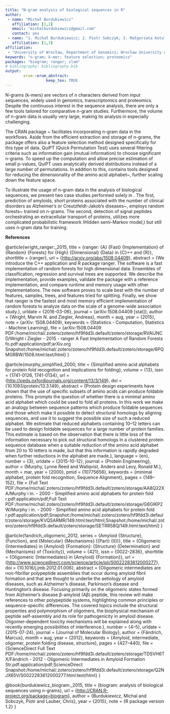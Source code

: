 ```yaml
---
title: "N-gram analysis of biological sequences in R"
author:
 - name: "Michał Burdukiewicz"
   affiliation: [1,2]
   email: "michalburdukiewicz@gmail.com"
   contact: yes
 - name: "1. Michał Burdukiewicz; 2. Piotr Sobczyk; 3. Małgorzata Kotulska; 4. Paweł Mackiewicz"
   affiliation: [1,3]
affiliation:
 - "University of Wrocław, Department of Genomics; Wrocław University of Technology, Institute of Mathematics; Wrocław University of Technology, Department of Biomedical Engineering; University of Wrocław, Department of Genomics"
keywords: "n-gram; k-mer; feature selection; proteomics"
packages: "biogram; ranger; slam"
# bibliography: bibliography.bib
output:  
        erum::erum_abstract:
                  keep_tex: TRUE
---
```


N-grams (k-mers) are vectors of *n* characters derived from input
sequences, widely used in genomics, transcriptomics and proteomics.
Despite the continuous interest in the sequence analysis, there are only
a few tools tailored for comparative n-gram studies. Furthermore, the
volume of n-gram data is usually very large, making its analysis in
especially challenging.

The CRAN package ~ facilitates incorporating n-gram data in the
workflows. Aside from the efficient extraction and storage of n-grams,
the package offers also a feature selection method designed specifically
for this type of data. QuiPT (Quick Permutation Test) uses several
filtering criteria such as information gain (mutual information) to
choose significant n-grams. To speed up the computation and allow
precise estimation of small p-values, QuiPT uses analytically derived
distributions instead of a large number of permutations. In addition to
this, contains tools designed for reducing the dimensionality of the
amino acid alphabet~, further scaling down the feature space.

To illustrate the usage of n-gram data in the analysis of biological
sequences, we present two case studies performed solely in . The first,
prediction of amyloids, short proteins associated with the number of
clinical disorders as Alzheimer's or Creutzfeldt-Jakob’s diseases~,
employs random forests~ trained on n-grams. The second, detection of
signal peptides orchestrating an extracellular transport of proteins,
utilizes more complicated probabilistic framework (Hidden semi-Markov
model,) but still uses n-gram data for training.

**References**

@article{wright\_ranger:\_2015, title = {ranger: {A} {Fast}
{Implementation} of {Random} {Forests} for {High} {Dimensional} {Data}
in {C}++ and {R}}, shorttitle = {ranger}, url =
{<http://arxiv.org/abs/1508.04409>}, abstract = {We introduce the C++
application and R package ranger. The software is a fast implementation
of random forests for high dimensional data. Ensembles of
classification, regression and survival trees are supported. We describe
the implementation, provide examples, validate the package with a
reference implementation, and compare runtime and memory usage with
other implementations. The new software proves to scale best with the
number of features, samples, trees, and features tried for splitting.
Finally, we show that ranger is the fastest and most memory efficient
implementation of random forests to analyze data on the scale of a
genome-wide association study.}, urldate = {2016-03-06}, journal =
{arXiv:1508.04409 \[stat\]}, author = {Wright, Marvin N. and Ziegler,
Andreas}, month = aug, year = {2015}, note = {arXiv: 1508.04409},
keywords = {Statistics - Computation, Statistics - Machine Learning},
file = {arXiv:1508.04409
PDF:/home/michal/.zotero/zotero/hf9fdd3i.default/zotero/storage/RVAIJNCD/Wright
i Ziegler - 2015 - ranger A Fast Implementation of Random Forests
fo.pdf:application/pdf;arXiv.org
Snapshot:/home/michal/.zotero/zotero/hf9fdd3i.default/zotero/storage/6PQMGRBW/1508.html:text/html}
}

@article{murphy\_simplified\_2000, title = {Simplified amino acid
alphabets for protein fold recognition and implications for folding},
volume = {13}, issn = {1741-0126, 1741-0134}, url =
{<http://peds.oxfordjournals.org/content/13/3/149>}, doi =
{10.1093/protein/13.3.149}, abstract = {Protein design experiments have
shown that the use of specific subsets of amino acids can produce
foldable proteins. This prompts the question of whether there is a
minimal amino acid alphabet which could be used to fold all proteins. In
this work we make an analogy between sequence patterns which produce
foldable sequences and those which make it possible to detect structural
homologs by aligning sequences, and use it to suggest the possible size
of such a reduced alphabet. We estimate that reduced alphabets
containing 10–12 letters can be used to design foldable sequences for a
large number of protein families. This estimate is based on the
observation that there is little loss of the information necessary to
pick out structural homologs in a clustered protein sequence database
when a suitable reduction of the amino acid alphabet from 20 to 10
letters is made, but that this information is rapidly degraded when
further reductions in the alphabet are made.}, language = {en}, number =
{3}, urldate = {2015-10-12}, journal = {Protein Engineering}, author =
{Murphy, Lynne Reed and Wallqvist, Anders and Levy, Ronald M.}, month =
mar, year = {2000}, pmid = {10775656}, keywords = {minimal alphabet,
protein fold recognition, Sequence Alignment}, pages = {149--152}, file
= {Full Text
PDF:/home/michal/.zotero/zotero/hf9fdd3i.default/zotero/storage/AA8Q22XA/Murphy
i in. - 2000 - Simplified amino acid alphabets for protein fold
r.pdf:application/pdf;Full Text
PDF:/home/michal/.zotero/zotero/hf9fdd3i.default/zotero/storage/G6GIKP2W/Murphy
i in. - 2000 - Simplified amino acid alphabets for protein fold
r.pdf:application/pdf;Snapshot:/home/michal/.zotero/zotero/hf9fdd3i.default/zotero/storage/KVQSARMR/149.html:text/html;Snapshot:/home/michal/.zotero/zotero/hf9fdd3i.default/zotero/storage/SETRR58Q/149.html:text/html}
}

@article{fandrich\_oligomeric\_2012, series = {Amyloid {Structure},
{Function}, and {Molecular} {Mechanisms} ({Part} {II})}, title =
{Oligomeric {Intermediates} in {Amyloid} {Formation}: {Structure}
{Determination} and {Mechanisms} of {Toxicity}}, volume = {421}, issn =
{0022-2836}, shorttitle = {Oligomeric {Intermediates} in {Amyloid}
{Formation}}, url =
{<http://www.sciencedirect.com/science/article/pii/S0022283612000277>},
doi = {10.1016/j.jmb.2012.01.006}, abstract = {Oligomeric intermediates
are non-fibrillar polypeptide assemblies that occur during amyloid
fibril formation and that are thought to underlie the aetiology of
amyloid diseases, such as Alzheimer's disease, Parkinson's disease and
Huntington's disease. Focusing primarily on the oligomeric states formed
from Alzheimer's disease β-amyloid (Aβ) peptide, this review will make
references to other polypeptide systems, highlighting common principles
or sequence-specific differences. The covered topics include the
structural properties and polymorphism of oligomers, the biophysical
mechanism of peptide self-assembly and its role for pathogenicity in
amyloid disease. Oligomer-dependent toxicity mechanisms will be
explained along with recently emerging possibilities of interference.},
number = {4–5}, urldate = {2015-07-24}, journal = {Journal of Molecular
Biology}, author = {Fändrich, Marcus}, month = aug, year = {2012},
keywords = {Amyloid, intermediate, oligomer, protein folding disease,
structure}, pages = {427--440}, file = {ScienceDirect Full Text
PDF:/home/michal/.zotero/zotero/hf9fdd3i.default/zotero/storage/TDSVH6TX/Fändrich
- 2012 - Oligomeric Intermediates in Amyloid Formation
Str.pdf:application/pdf;ScienceDirect
Snapshot:/home/michal/.zotero/zotero/hf9fdd3i.default/zotero/storage/Q2NJX65V/S0022283612000277.html:text/html}
}

@book{burdukiewicz\_biogram:\_2015, title = {biogram: analysis of
biological sequences using n-grams}, url =
{<http://CRAN.R-project.org/package=biogram>}, author = {Burdukiewicz,
Michal and Sobczyk, Piotr and Lauber, Chris}, year = {2015}, note = {R
package version 1.2} }
